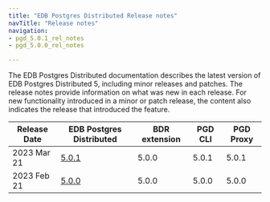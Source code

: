 ```yaml
---
title: "EDB Postgres Distributed Release notes"
navTitle: "Release notes"
navigation:
- pgd_5.0.1_rel_notes
- pgd_5.0.0_rel_notes

---
```


The EDB Postgres Distributed documentation describes the latest version of EDB
Postgres Distributed 5, including minor releases and patches. The release notes
provide information on what was new in each release. For new functionality
introduced in a minor or patch release, the content also indicates the release
that introduced the feature.

| Release Date  |   EDB Postgres Distributed   | BDR extension | PGD CLI | PGD Proxy |
| ------------- | ---------------------------- | ------------- | ------- | --------- |
| 2023 Mar 21   | [5.0.1](pgd_5.0.1_rel_notes) | 5.0.0         | 5.0.1   | 5.0.1     |
| 2023 Feb 21   | [5.0.0](pgd_5.0.0_rel_notes) | 5.0.0         | 5.0.0   | 5.0.0     |

